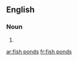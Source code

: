 {{also|fishponds}}
==English==

===Noun===
{{head|en|noun plural form}}

# {{plural of|fish pond|lang=en}}

[[ar:fish ponds]]
[[fr:fish ponds]]